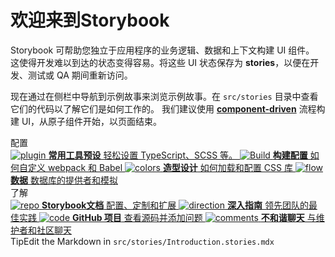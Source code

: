 
<Meta title='Example/Introduction' />

<style>{`
  .subheading {
    --mediumdark: '#999999';
    font-weight: 900;
    font-size: 13px;
    color: #999;
    letter-spacing: 6px;
    line-height: 24px;
    text-transform: uppercase;
    margin-bottom: 12px;
    margin-top: 40px;
  }

  .link-list {
    display: grid;
    grid-template-columns: 1fr;
    grid-template-rows: 1fr 1fr;
    row-gap: 10px;
  }

  @media (min-width: 620px) {
    .link-list {
      row-gap: 20px;
      column-gap: 20px;
      grid-template-columns: 1fr 1fr;
    }
  }

  @media all and (-ms-high-contrast:none) {
  .link-list {
      display: -ms-grid;
      -ms-grid-columns: 1fr 1fr;
      -ms-grid-rows: 1fr 1fr;
    }
  }

  .link-item {
    display: block;
    padding: 20px 30px 20px 15px;
    border: 1px solid #00000010;
    border-radius: 5px;
    transition: background 150ms ease-out, border 150ms ease-out, transform 150ms ease-out;
    color: #333333;
    display: flex;
    align-items: flex-start;
  }

  .link-item:hover {
    border-color: #1EA7FD50;
    transform: translate3d(0, -3px, 0);
    box-shadow: rgba(0, 0, 0, 0.08) 0 3px 10px 0;
  }

  .link-item:active {
    border-color: #1EA7FD;
    transform: translate3d(0, 0, 0);
  }

  .link-item strong {
    font-weight: 700;
    display: block;
    margin-bottom: 2px;
  }

  .link-item img {
    height: 40px;
    width: 40px;
    margin-right: 15px;
    flex: none;
  }

  .link-item span {
    font-size: 14px;
    line-height: 20px;
  }

  .tip {
    display: inline-block;
    border-radius: 1em;
    font-size: 11px;
    line-height: 12px;
    font-weight: 700;
    background: #E7FDD8;
    color: #66BF3C;
    padding: 4px 12px;
    margin-right: 10px;
    vertical-align: top;
  }

  .tip-wrapper {
    font-size: 13px;
    line-height: 20px;
    margin-top: 40px;
    margin-bottom: 40px;
  }

  .tip-wrapper code {
    font-size: 12px;
    display: inline-block;
  }
`}</style>

# 欢迎来到Storybook

Storybook 可帮助您独立于应用程序的业务逻辑、数据和上下文构建 UI 组件。
这使得开发难以到达的状态变得容易。将这些 UI 状态保存为 **stories**，以便在开发、测试或 QA 期间重新访问。

现在通过在侧栏中导航到示例故事来浏览示例故事。在 `src/stories` 目录中查看它们的代码以了解它们是如何工作的。
我们建议使用 [**component-driven**](https://componentdriven.org) 流程构建 UI，从原子组件开始，以页面结束。

<div className='subheading'>配置</div>

<div className='link-list'>
  <a className='link-item' href='https://storybook.js.org/docs/react/addons/addon-types' target='_blank'>
    <img src={Plugin} alt='plugin' />
    <span>
      <strong>常用工具预设</strong>
      轻松设置 TypeScript、SCSS 等。
    </span>
  </a>
  <a className='link-item' href='https://storybook.js.org/docs/react/configure/webpack' target='_blank'>
    <img src={StackAlt} alt='Build' />
    <span>
      <strong>构建配置</strong>
      如何自定义 webpack 和 Babel
    </span>
  </a>
  <a className='link-item' href='https://storybook.js.org/docs/react/configure/styling-and-css' target='_blank'>
    <img src={Colors} alt='colors' />
    <span>
      <strong>造型设计</strong>
      如何加载和配置 CSS 库
    </span>
  </a>
  <a className='link-item' href='https://storybook.js.org/docs/react/get-started/setup#configure-storybook-for-your-stack' target='_blank'>
    <img src={Flow} alt='flow' />
    <span>
      <strong>数据</strong>
      数据库的提供者和模拟
    </span>
  </a>
</div>

<div className='subheading'>了解</div>

<div className='link-list'>
  <a className='link-item' href='https://storybook.js.org/docs' target='_blank'>
    <img src={Repo} alt='repo' />
    <span>
      <strong>Storybook文档</strong>
      配置、定制和扩展
    </span>
  </a>
  <a className='link-item' href='https://storybook.js.org/tutorials/' target='_blank'>
    <img src={Direction} alt='direction' />
    <span>
      <strong>深入指南</strong>
      领先团队的最佳实践
    </span>
  </a>
  <a className='link-item' href='https://github.com/storybookjs/storybook' target='_blank'>
    <img src={Code} alt='code' />
    <span>
      <strong>GitHub 项目</strong>
      查看源码并添加问题
    </span>
  </a>
  <a className='link-item' href='https://discord.gg/storybook' target='_blank'>
    <img src={Comments} alt='comments' />
    <span>
      <strong>不和谐聊天</strong>
      与维护者和社区聊天
    </span>
  </a>
</div>

<div className='tip-wrapper'>
  <span className='tip'>Tip</span>Edit the Markdown in <code>src/stories/Introduction.stories.mdx</code>
</div>
